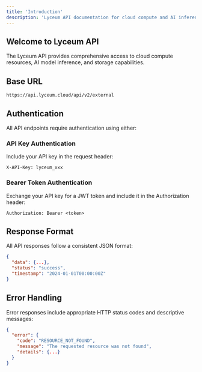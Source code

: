 ```yaml
---
title: 'Introduction'
description: 'Lyceum API documentation for cloud compute and AI inference'
---
```


## Welcome to Lyceum API

The Lyceum API provides comprehensive access to cloud compute resources, AI model inference, and storage capabilities.

## Base URL

```
https://api.lyceum.cloud/api/v2/external
```

## Authentication

All API endpoints require authentication using either:

### API Key Authentication
Include your API key in the request header:
```
X-API-Key: lyceum_xxx
```

### Bearer Token Authentication
Exchange your API key for a JWT token and include it in the Authorization header:
```
Authorization: Bearer <token>
```

## Response Format

All API responses follow a consistent JSON format:

```json
{
  "data": {...},
  "status": "success",
  "timestamp": "2024-01-01T00:00:00Z"
}
```

## Error Handling

Error responses include appropriate HTTP status codes and descriptive messages:

```json
{
  "error": {
    "code": "RESOURCE_NOT_FOUND",
    "message": "The requested resource was not found",
    "details": {...}
  }
}
```
